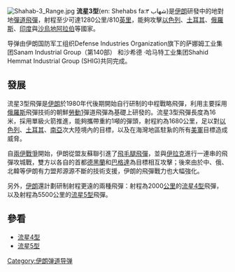 {{Infobox_Missile
| is_missile=yes
| name = 流星3型飛彈
| image = File:Shahab-1 Missile by YPA.IR 02 (cropped).jpg
| image_size= 300px 
| caption =  流星3型飛彈
| Function = 地對地[[中程彈道飛彈|中程彈道飛彈]]
| Contractor ={{IRN}}
| Unit_cost = 
| First_flight = 
| Deployment = 1990年代
| References =
| Engine = 單節[[液體火箭|液體火箭]]引擎<br>推力有效:26,051公斤<br>TM-185燃料 20% 汽油 80% 煤油
| Stage1 =
| Stage2 = 
| Stage3 = 
| Stage4 = 
| Launch_mass =987-1,158 kg
| Launch_mass alt =
| Length=15.852-16 m 
| Diameter= 1.32-1.35 m 
| Wing_span= 
| Speed =5-6 km/s
| Speed_alt = 
| Range =1680 km
| Range_alt =
| Ceiling = > 90 km
| Ceiling_alt = 
| Flying_altitude = 
| Flying_altitude alt = 
| Warhead =高爆彈、子母彈、[[凝固汽油彈|凝固汽油彈]]
| Guidance =[[慣性導引|慣性導引]]
| Fuzes = 碰炸引信、[[近炸引信|近炸引信]]
| Launch_platform =卡車、鐵路平台 
}}
[[File:Shahab-3_Range.jpg|thumb]]
'''流星3型'''(en: Shehabs fa:شهاب ۳)是[[伊朗|伊朗]]研發中的地對地[[彈道飛彈|彈道飛彈]]，射程至少可達1280公里/810[[英里|英里]]，能夠攻擊[[以色列|以色列]]、[[土耳其|土耳其]]、[[俄羅斯|俄羅斯]]、[[印度|印度]]與[[沙烏地阿拉伯|沙烏地阿拉伯]]等國家。

导弹由伊朗国防军工组织Defense Industries Organization旗下的萨娜姆工业集团Sanam Industrial Group（第140部）
和沙希德 ·哈马特工业集团Shahid Hemmat Industrial Group (SHIG)共同完成。

== 發展 ==
流星3型飛彈是[[伊朗|伊朗]]於1980年代後期開始自行研制的中程戰略飛彈，利用主要採用[[俄羅斯|俄羅斯]]飛彈技術的朝鮮[[勞動1|勞動1]]彈道飛彈為基礎上研發的。流星3型飛彈長度為16米，採用單級火箭推進，能夠攜帶重約1噸的彈頭，射程約為1680公里，足以對[[以色列|以色列]]、[[土耳其|土耳其]]、[[南亞|南亞]]次大陸境內的目標，以及在海灣地區駐紥的所有[[美軍|美軍]]目標造成威脅。

自[[兩伊戰爭|兩伊戰爭]]開始，伊朗從盟友蘇聯引進了[[飛毛腿飛彈|飛毛腿飛彈]]，並與[[伊拉克|伊拉克]]進行一連串的飛彈攻城戰，雙方以各自的首都[[德黑蘭|德黑蘭]]和[[巴格達|巴格達]]為目標相互攻擊；後來由於中、俄、北韓等伊朗有力盟邦源源不斷的技術支援，伊朗的飛彈戰力也大幅強化。


另外，[[伊朗|伊朗]]還計劃研制射程更遠的兩種飛彈：射程為2000[[公里|公里]]的[[流星4型|流星4型]]飛彈，以及射程為5500公里的[[流星5型|流星5型]]飛彈。

== 參看 ==
*[[流星4型|流星4型]]
*[[流星5型|流星5型]]

{{武器小作品}}

[[Category:伊朗弹道导弹|Category:伊朗弹道导弹]]